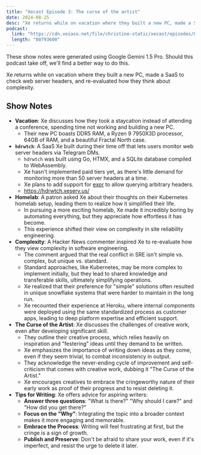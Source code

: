 ```yaml
---
title: "Xecast Episode 3: The curse of the artist"
date: 2024-08-25
desc: "Xe returns while on vacation where they built a new PC, made a SaaS to check web server headers, and re-evaluated how they think about complexity."
podcast:
  link: "https://cdn.xeiaso.net/file/christine-static/xecast/episodes/003.mp3"
  length: "80793600"
---
```


<Conv name="Mimi" mood="happy">
  These show notes were generated using Google Gemini 1.5 Pro. Should this
  podcast take off, we'll find a better way to do this.
</Conv>

Xe returns while on vacation where they built a new PC, made a SaaS to check web server headers, and re-evaluated how they think about complexity.

## Show Notes

- **Vacation**: Xe discusses how they took a staycation instead of attending a conference, spending time not working and building a new PC.
  - Their new PC boasts DDR5 RAM, a Ryzen 9 7950X3D processor, 64GB of RAM, and a beautiful Fractal North case.
- **`hdrwtch`**: A SaaS Xe built during their time off that lets users monitor web server headers via Telegram DMs.
  - `hdrwtch` was built using Go, HTMX, and a SQLite database compiled to WebAssembly.
  - Xe hasn't implemented paid tiers yet, as there's little demand for monitoring more than 50 server headers at a time.
  - Xe plans to add support for [expr](https://expr-lang.org/) to allow querying arbitrary headers.
  - https://hdrwtch.xeserv.us/
- **Homelab**: A patron asked Xe about their thoughts on their Kubernetes homelab setup, leading them to realize how it simplified their life.
  - In pursuing a more exciting homelab, Xe made it incredibly boring by automating everything, but they appreciate how effortless it has become.
  - This experience shifted their view on complexity in site reliability engineering.
- **Complexity**: A Hacker News commenter inspired Xe to re-evaluate how they view complexity in software engineering.
  - The comment argued that the real conflict in SRE isn't simple vs. complex, but unique vs. standard.
  - Standard approaches, like Kubernetes, may be more complex to implement initially, but they lead to shared knowledge and transferable skills, ultimately simplifying operations.
  - Xe realized that their preference for "simple" solutions often resulted in unique snowflake systems that were harder to maintain in the long run.
  - Xe recounted their experience at Heroku, where internal components were deployed using the same standardized process as customer apps, leading to deep platform expertise and efficient support.
- **The Curse of the Artist**: Xe discusses the challenges of creative work, even after developing significant skill.
  - They outline their creative process, which relies heavily on inspiration and "festering" ideas until they demand to be written.
  - Xe emphasizes the importance of writing down ideas as they come, even if they seem trivial, to combat inconsistency in output.
  - They acknowledge the never-ending cycle of improvement and self-criticism that comes with creative work, dubbing it "The Curse of the Artist."
  - Xe encourages creatives to embrace the cringeworthy nature of their early work as proof of their progress and to resist deleting it.
- **Tips for Writing**: Xe offers advice for aspiring writers:
  - **Answer three questions**: "What is there?" "Why should I care?" and "How did you get there?"
  - **Focus on the "Why"**: Integrating the topic into a broader context makes it more engaging and memorable.
  - **Embrace the Process**: Writing will feel frustrating at first, but the cringe is a sign of growth.
  - **Publish and Preserve**: Don't be afraid to share your work, even if it's imperfect, and resist the urge to delete it later.
